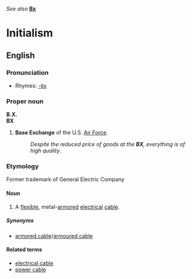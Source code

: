 ''See also'' '''[[Bx]]'''

=Initialism=
==English==
===Pronunciation===
* Rhymes: [[Rhymes:English:-ěx|-ěx]]

===Proper noun===
'''B.X.'''<br>
'''BX'''

# '''Base Exchange''' of the U.S. [[Air Force]].
#:''Despite the reduced price of goods at the '''BX''', everything is of high quality''.

===Etymology===
Former trademark of General Electric Company

====Noun====
# A [[flexible]], metal-[[armored]] [[electrical]] [[cable]].

=====Synonyms=====
* [[armored cable]]/[[armoured cable]]

====Related terms====
* [[electrical cable]]
* [[power cable]]